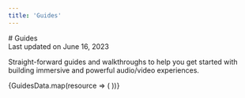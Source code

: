```yaml
---
title: 'Guides'
---
```



<div className="md:p-10 p-2">

<div className="flex md:items-center md:justify-between md:flex-row flex-col">
# Guides

<div className="text-rgb-7 text-xs font-normal">
Last updated on June 16, 2023
</div>
</div>

Straight-forward guides and walkthroughs to help you get started with building immersive and powerful audio/video experiences.

<div className="my-8 xl:max-w-none">
  <div className="not-prose mt-4 grid grid-cols-1 gap-8 sm:grid-cols-2 xl:grid-cols-3">
    {GuidesData.map(resource => (
      <GradientCard key={resource.href} resource={resource} />
    ))}
  </div>
</div>
</div>